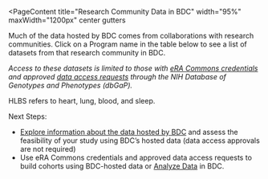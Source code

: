 
<PageContent 
  title="Research Community Data in BDC"
  width="95%" maxWidth="1200px" center gutters
>
Much of the data hosted by BDC comes from collaborations with research communities. Click on
a Program name in the table below to see a list of datasets from that research community in
BDC.

_Access to these datasets is limited to those with [eRA Commons credentials](https://public.era.nih.gov/commonsplus/public/login.era?TARGET=https%3A%2F%2Fpublic.era.nih.gov%3A443%2Fcommons)
and approved [data access requests](https://dbgap.ncbi.nlm.nih.gov/aa/wga.cgi?page=login)
through the NIH Database of Genotypes and Phenotypes (dbGaP)._
</PageContent>

<ProgramStudiesTable />

<PageContent width="95%" maxWidth="1200px" center gutters>
HLBS refers to heart, lung, blood, and sleep.

Next Steps:
- [Explore information about the data hosted by BDC](https://biodatacatalyst.nhlbi.nih.gov/use-bdc/explore-data)
  and assess the feasibility of your study using BDC’s hosted data (data access approvals are not required)
- Use eRA Commons credentials and approved data access requests to build cohorts using 
  BDC-hosted data or [Analyze Data](https://biodatacatalyst.nhlbi.nih.gov/use-bdc/analyze-data) in BDC.
</PageContent>
